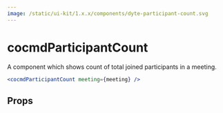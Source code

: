 ```yaml
---
image: /static/ui-kit/1.x.x/components/dyte-participant-count.svg
---
```


# cocmdParticipantCount

A component which shows count of total joined participants in a meeting.

```jsx
<cocmdParticipantCount meeting={meeting} />
```

## Props

<PropsTable of="dyte-participant-count" />
